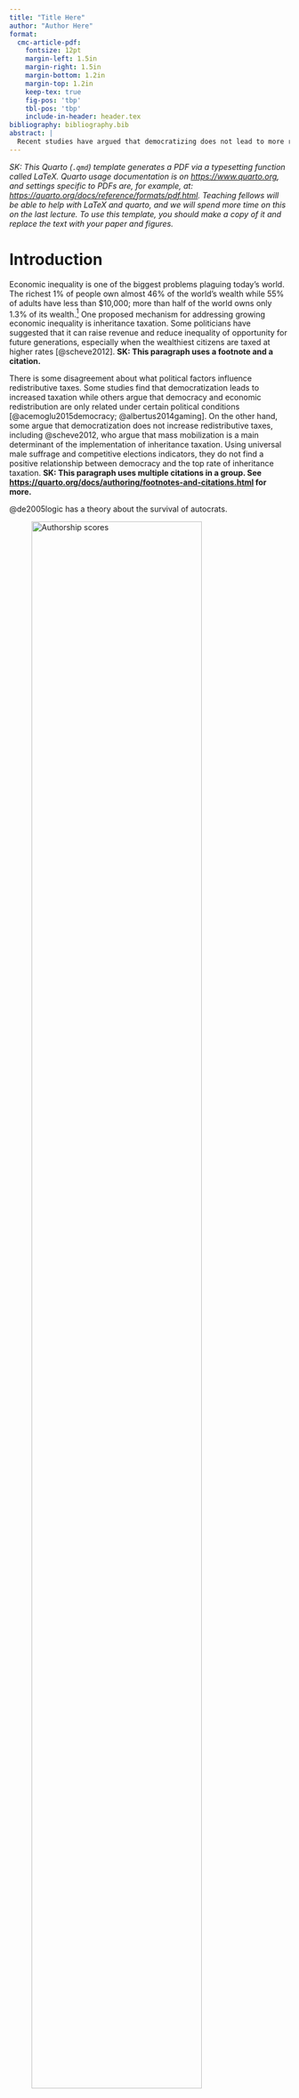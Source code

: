 ```yaml
---
title: "Title Here"
author: "Author Here"
format:
  cmc-article-pdf:
    fontsize: 12pt
    margin-left: 1.5in
    margin-right: 1.5in
    margin-bottom: 1.2in
    margin-top: 1.2in
    keep-tex: true
    fig-pos: 'tbp'
    tbl-pos: 'tbp'
    include-in-header: header.tex
bibliography: bibliography.bib
abstract: | 
  Recent studies have argued that democratizing does not lead to more redistributive economic policies. Implementing two new measures of democratic progress that better capture the expansion of political power to lower classes, I investigate the relationship between increased access to political participation and inheritance tax rates, following Scheve & Stasavage. I find some evidence of a relationship between _Equal Access to Political Power_ and top inheritance tax rates.
---
```


_SK: This Quarto (`.qmd`) template generates a PDF via a typesetting function called LaTeX. Quarto usage documentation is on <https://www.quarto.org>, and settings specific to PDFs are, for example, at: <https://quarto.org/docs/reference/formats/pdf.html>. Teaching fellows will be able to help with LaTeX and quarto, and we will spend more time on this on the last lecture. To use this template, you should make a copy of it and replace the text with your paper and figures._


# Introduction

Economic inequality is one of the biggest problems plaguing today's world. The richest 1% of people own almost 46% of the world's wealth while 55% of adults have less than \$10,000; more than half of the world owns only 1.3% of its wealth.[^1] 
One proposed mechanism for addressing growing economic inequality is inheritance taxation. Some politicians have suggested that it can raise revenue and reduce inequality of opportunity for future generations, especially when the wealthiest citizens are taxed at higher rates [@scheve2012]. **SK: This paragraph uses a footnote and a citation.**

[^1]: "Global Inequality." 2022. *Inequality.org*. <https://inequality.org/facts/global-inequality/>.

There is some disagreement about what political factors influence redistributive taxes. Some studies find that democratization leads to increased taxation while others argue that democracy and economic redistribution are only related under certain political conditions [@acemoglu2015democracy; @albertus2014gaming]. On the other hand, some argue that democratization does not increase redistributive taxes, including @scheve2012, who argue that mass mobilization is a main determinant of the implementation of inheritance taxation. Using universal male suffrage and competitive elections indicators, they do not find a positive relationship between democracy and the top rate of inheritance taxation. **SK: This paragraph uses multiple citations in a group. See <https://quarto.org/docs/authoring/footnotes-and-citations.html> for more.**

@de2005logic has a theory about the survival of autocrats.

![Authorship scores](figures/imposters.png){#fig-imposters width="85%"}

@fig-imposters is a figure of authorship scores.

# Analysis

The intuition of my proposal can be seen in @fig-example. The original authors' measure of democracy changes abruptly at universal suffrage, but my measures of Equal Access to Power and Civil Society to Power changes more gradually. [**SK: See qmd code for an example to insert figures, add a caption, and add a label that you can then reference in text**]

![Time Trends for Different Measures of Democratic Participation in the United Kingdom, 1816-2000](figures/image7.png){#fig-example width="50%"}

Using data collected from V-Dem of the two new measures of democratization, joint with the data used by [@scheve2012], I investigate the relationship between democracies that have given enough political power to their lower socioeconomic classes and redistributive taxation. I employ two main models. The first model uses a differences-in-differences approach that estimates the causal effect of democracy and wars of mass mobilization on inheritance taxation with an ordinary least squares regression represented by: $$T_{it} = \alpha + \beta_{1}D_{i,t - 1} + \beta_{2}W_{i,t - 1} + \gamma X_{i,t - 1} + \eta_{i} + \theta_{t} + \epsilon_{it},$$ where $T_{it}$ is the top inheritance tax rate for direct descendants for country *i* in year *t*.

# Results

@tbl-main shows the results of the regression. I find some evidence for the importance of considering inequities in access to power when investigating what causes increases in inheritance taxation. While inconsistent, some models find that the effect of the lagged Equal Access to Power index on top inheritance taxation is statistically significant.

[**SK: The quarto code below puts in a figure into a markdown table and calls it a table. Inserting tables are more complicated than inserting figures, so a hack is to include the image of the table as I have done here. Alternatively, you can also ask R to generate tables in a .tex format and ask quarto read it in as a tex file. See Appendix.**]

|                        |
|:-----------------------|
| ![](figures/image3.png) |

: War Mobilization, Democracy, and Inheritance Taxation, 1816-2000 {#tbl-main}



[**SK: Do not delete the two lines of quarto code that starts with `::: {#refs}`. This produces a list of references.**]

::: {#refs}
:::


# Appendix {.appendix}


```{=tex}
\begin{table}
\caption{\textbf{tex version of modelsummary output}}
\label{tab:main-tex}
\input{tables/scheve-regression.tex}
\end{table}
```


Adding a `{.appendix}` next to your section header makes it an Appendix.

Table \ref{tab:main-tex} is a table generated in LaTeX. LaTeX is a different language than R or markdown. So, we denote that we are using tex code explicitly by using the `{=tex}` tag. However, often quarto can detect LaTeX code. For example, the notation `\ref{tab:main-tex}` used in the top of this paragraph is tex code that quarto recognizes, and captures the number of the table. 

The file `tables/scheve-regression.tex` can be generated in your R script. When you create the table with `modelsummary`, add `output = "gt"` inside `modelsummary()`, and saving the output of `modelsummary` into `gt::gtsave()`. For example, this uses a simple example:

![](figures/codesnippet.png){width="80%"}

Then, the code chunk starting with `{=tex}` in the quarto code will read in the tex table, and add additional environments around it. For more on these environments, see <https://www.overleaf.com/learn/latex/Environments> and the chapters in the website. ChatGPT should be quite good too at providing snippets of LaTeX code. All the teaching fellows and instructors can help with TeX. 



